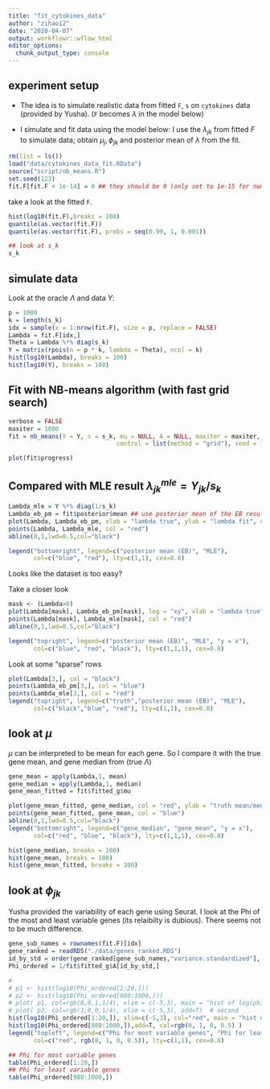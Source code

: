 ```yaml
---
title: "fit_cytokines_data"
author: "zihao12"
date: "2020-04-07"
output: workflowr::wflow_html
editor_options:
  chunk_output_type: console
---
```


## experiment setup

* The idea is to simulate realistic data from fitted `F`, `s` on `cytokines` data (provided by Yusha). (`F` becomes $\lambda$ in the model below)\

* I simulate and fit data using the model below:
\begin{align}
  & Y_{jk} \sim Po(s_k \lambda_{jk})\\
  & \lambda_{jk} = \mu_j v_{jk}\\
  & v_{jk} \sim Ga(1/\phi_{jk}, 1/\phi_{jk})
\end{align}
I use the $\lambda_{jk}$ from fitted $F$ to simulate data; obtain $\mu_j, \phi_{jk}$  and posterior mean of $\lambda$ from the fit. 


```r
rm(list = ls())
load("data/cytokines_data_fit.RData")
source("script/nb_means.R")
set.seed(123)
fit.F[fit.F < 1e-14] = 0 ## they should be 0 (only set to 1e-15 for numerical issue)
```


take a look at the fitted `F`. 
```r
hist(log10(fit.F),breaks = 100)
quantile(as.vector(fit.F))
quantile(as.vector(fit.F), probs = seq(0.99, 1, 0.001))

## look at s_k
s_k
```

## simulate data
Look at the oracle $\Lambda$ and data $Y$:
```r
p = 1000
k = length(s_k)
idx = sample(x = 1:nrow(fit.F), size = p, replace = FALSE)
Lambda = fit.F[idx,]
Theta = Lambda %*% diag(s_k)
Y = matrix(rpois(n = p * k, lambda = Theta), ncol = k)
hist(log10(Lambda), breaks = 100)
hist(log10(Y), breaks = 100)
```

## Fit with NB-means algorithm (with fast grid search)
```r
verbose = FALSE
maxiter = 1000
fit = nb_means(Y = Y, s = s_k, mu = NULL, A = NULL, maxiter = maxiter, verbose = verbose,
                              control = list(method = "grid"), seed = 123)
```

```r
plot(fit$progress)
```


## Compared with MLE result $\lambda^{mle}_{jk} = Y_{jk}/s_k$
```r
Lambda_mle = Y %*% diag(1/s_k)
Lambda_eb_pm = fit$posterior$mean ## use posterior mean of the EB result
plot(Lambda, Lambda_eb_pm, xlab = "lambda true", ylab = "lambda fit", col = "blue")
points(Lambda, Lambda_mle, col = "red")
abline(0,1,lwd=0.5,col="black")

legend("bottomright", legend=c("posterior mean (EB)", "MLE"),
       col=c("blue", "red"), lty=c(1,1), cex=0.8)
```
Looks like the dataset is too easy?\

Take a closer look
```r
mask <- (Lambda>0)
plot(Lambda[mask], Lambda_eb_pm[mask], log = "xy", xlab = "lambda true", ylab = "lambda fit", col = "blue")
points(Lambda[mask], Lambda_mle[mask], col = "red")
abline(0,1,lwd=0.5,col="black")

legend("topright", legend=c("posterior mean (EB)", "MLE", "y = x"),
       col=c("blue", "red", "black"), lty=c(1,1,1), cex=0.8)
```


Look at some "sparse" rows
```r
plot(Lambda[3,], col = "black")
points(Lambda_eb_pm[3,], col = "blue")
points(Lambda_mle[3,], col = "red")
legend("topright", legend=c("truth","posterior mean (EB)", "MLE"),
       col=c("black","blue", "red"), lty=c(1,1), cex=0.8)
```



## look at $\mu$
$\mu$ can be interpreted to be mean for each gene. So I compare it with the true gene mean, and gene median from (true $\Lambda$)
```r
gene_mean = apply(Lambda,1, mean)
gene_median = apply(Lambda,1, median)
gene_mean_fitted = fit$fitted_g$mu

plot(gene_mean_fitted, gene_median, col = "red", ylab = "truth mean/median", xlab = "fitted mean")
points(gene_mean_fitted, gene_mean, col = "blue")
abline(0,1,lwd=0.5,col="black")
legend("bottomright", legend=c("gene_median", "gene_mean", "y = x"),
       col=c("red", "blue", "black"), lty=c(1,1,1), cex=0.8)
```


```r
hist(gene_median, breaks = 100)
hist(gene_mean, breaks = 100)
hist(gene_mean_fitted, breaks = 100)
```


## look at $\phi_{jk}$
Yusha provided the variability of each gene using Seurat. I look at the Phi of the most and least variable genes (its relaibilty is dubious). There seems not to be much difference. 
```r
gene_sub_names = rownames(fit.F)[idx]
gene_ranked = readRDS("./data/genes_ranked.RDS")
id_by_std = order(gene_ranked[gene_sub_names,"variance.standardized"], decreasing = TRUE)
Phi_ordered = 1/fit$fitted_g$A[id_by_std,]

# 
# p1 <- hist(log10(Phi_ordered[1:20,]))                    
# p2 <- hist(log10(Phi_ordered[980:1000,]))                     
# plot( p1, col=rgb(0,0,1,1/4), xlim = c(-5,3), main = "hist of log(phi)")  # first histogram
# plot( p2, col=rgb(1,0,0,1/4), xlim = c(-5,3), add=T)  # second
hist(log10(Phi_ordered[1:20,]), xlim=c(-5,3), col="red", main = "hist of log10(phi)")
hist(log10(Phi_ordered[980:1000,]),add=T, col=rgb(0, 1, 0, 0.5) )
legend("topleft", legend=c("Phi for most variable genes", "Phi for least variable genes"),
       col=c("red", rgb(0, 1, 0, 0.5)), lty=c(1,1), cex=0.8)
```


```r
## Phi for most variable genes
table(Phi_ordered[1:20,])
## Phi for least variable genes
table(Phi_ordered[980:1000,])
```








